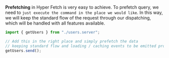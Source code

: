 **Prefetching** in Hyper Fetch is very easy to achieve. To prefetch query, we need to
`just execute the command in the place we would like`. In this way, we will keep the standard flow of the request
through our dispatching, which will be handled with all features available.

```ts
import { getUsers } from "./users.server";

// Add this in the right place and simply prefetch the data
// keeping standard flow and loading / caching events to be emitted properly
getUsers.send();
```
